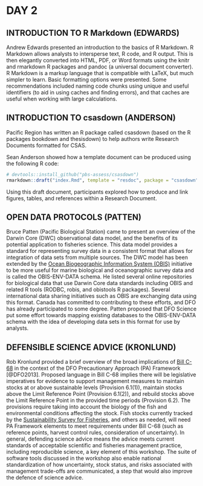 # DAY 2

## INTRODUCTION TO R Markdown (EDWARDS)

Andrew Edwards presented an introduction to the basics of R Markdown. R Markdown
allows analysts to intersperse text, R code, and R output. This is then
elegantly converted into HTML, PDF, or Word formats using the knitr and
rmarkdown R packages and pandoc (a universal document converter). R Markdown is
a markup language that is compatible with LaTeX, but much simpler to learn.
Basic formatting options were presented. Some recommendations included naming
code chunks using unique and useful identifiers (to aid in using caches and
finding errors), and that caches are useful when working with large calculations.

## INTRODUCTION TO csasdown (ANDERSON)

Pacific Region has written an R package called csasdown (based on the R packages
bookdown and thesisdown) to help authors write Research Documents formatted for
CSAS.

Sean Anderson showed how a template document can be produced using the following
R code:

```r
# devtools::install_github("pbs-assess/csasdown")
rmarkdown::draft("index.Rmd", template = "resdoc", package = "csasdown")
```

Using this draft document, participants explored how to produce and link
figures, tables, and references within a Research Document.

## OPEN DATA PROTOCOLS (PATTEN)

Bruce Patten (Pacific Biological Station) came to present 
an overview of the Darwin Core (DWC) observational data model,
and the benefits of its potential application to fisheries science. This data
model provides a standard for representing survey data in a consistent format
that allows for integration of data sets from multiple sources. The DWC model
has been extended by the [Ocean Biogeographic Information System
(OBIS)](http://www.iobis.org) initiative to be more useful for marine biological
and oceanographic survey data and is called the OBIS-ENV-DATA schema. He listed
several online repositories for biological data that use Darwin Core data
standards including OBIS and related R tools (RODBC, robis, and obistools R
packages). Several international data sharing initiatives such as OBIS are
exchanging data using this format. Canada has committed to contributing to
these efforts, and DFO has already participated to some degree. Patten proposed 
that DFO Science put some effort towards mapping existing databases to the 
OBIS-ENV-DATA schema with the idea of developing data sets in this format for 
use by analysts.

## DEFENSIBLE SCIENCE ADVICE (KRONLUND)

Rob Kronlund provided a brief overview of the broad implications of 
[Bill C-68](http://www.parl.ca/DocumentViewer/en/42-1/bill/C-68/third-reading)
in the context of the DFO Precautionary Approach (PA) Framework [@DFO2013]. 
Proposed language in Bill C-68 implies
there will be legislative imperatives for evidence to support management
measures to maintain stocks at or above sustainable levels (Provision 6.1(1)),
maintain stocks above the Limit Reference Point (Provision 6.1(2)), and rebuild
stocks above the Limit Reference Point in the provided time periods (Provision
6.2). The provisions require taking into account the biology of the fish and
environmental conditions affecting the stock. Fish stocks currently tracked by
the [Sustainability Survey for
Fisheries](http://www.dfo-mpo.gc.ca/reports-rapports/regs/sff-cpd/survey-sondage/index-en.html), 
and others as needed, will need PA Framework elements to meet requirements under
Bill C-68 (such as reference points, harvest control rules, consideration of
uncertainty). In general, defending science advice means the advice meets
current standards of acceptable scientific and fisheries management practice,
including reproducible science, a key element of this workshop. The suite of
software tools discussed in the workshop also enable national standardization
of how uncertainty, stock status, and risks associated with management
trade-offs are communicated, a step that would also improve the defence of
science advice.

